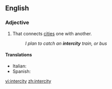 ==English==

===Adjective===
{{en-adj|-}}

# That connects [[cities]] one with another.
#:''I plan to catch an '''intercity''' train, or bus''

====Translations====
*Italian: {{t-|it|interurbano}}
*Spanish: {{t-|es|interurbano}}

[[vi:intercity]]
[[zh:intercity]]